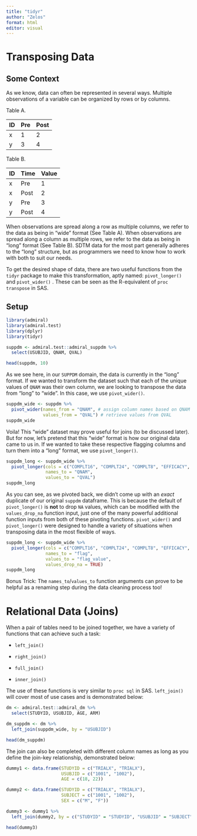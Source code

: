 ```yaml
---
title: "tidyr"
author: "Zelos"
format: html
editor: visual
---
```


# Transposing Data

## Some Context

As we know, data can often be represented in several ways. Multiple observations of a variable can be organized by rows or by columns.

Table A.

| ID  | Pre | Post |
|-----|-----|------|
| x   | 1   | 2    |
| y   | 3   | 4    |

Table B.

| ID  | Time | Value |
|-----|------|-------|
| x   | Pre  | 1     |
| x   | Post | 2     |
| y   | Pre  | 3     |
| y   | Post | 4     |

When observations are spread along a row as multiple columns, we refer to the data as being in "wide" format (See Table A). When observations are spread along a column as multiple rows, we refer to the data as being in "long" format (See Table B). SDTM data for the most part generally adheres to the "long" structure, but as programmers we need to know how to work with both to suit our needs.

To get the desired shape of data, there are two useful functions from the `tidyr` package to make this transformation, aptly named: `pivot_longer()` and `pivot_wider()` . These can be seen as the R-equivalent of `proc transpose` in SAS.

## Setup

```r
library(admiral)
library(admiral.test)
library(dplyr)
library(tidyr)

suppdm <- admiral.test::admiral_suppdm %>%
  select(USUBJID, QNAM, QVAL)

head(suppdm, 10)
```

As we see here, in our `SUPPDM` domain, the data is currently in the "long" format. If we wanted to transform the dataset such that each of the unique values of `QNAM` was their own column, we are looking to transpose the data from "long" to "wide". In this case, we use `pivot_wider()`.

```r
suppdm_wide <- suppdm %>% 
  pivot_wider(names_from = "QNAM", # assign column names based on QNAM
              values_from = "QVAL") # retrieve values from QVAL
suppdm_wide
```

Voila! This "wide" dataset may prove useful for joins (to be discussed later). But for now, let's pretend that this "wide" format is how our original data came to us in. If we wanted to take these respective flagging columns and turn them into a "long" format, we use `pivot_longer()`.

```r
suppdm_long <- suppdm_wide %>% 
  pivot_longer(cols = c("COMPLT16", "COMPLT24", "COMPLT8", "EFFICACY", "ITT", "SAFETY"), 
               names_to = "QNAM",
               values_to = "QVAL")
suppdm_long
```

As you can see, as we pivoted back, we didn't come up with an *exact* duplicate of our original `suppdm` dataframe. This is because the default of `pivot_longer()` is **not** to drop `NA` values, which can be modified with the `values_drop_na` function input, just one of the many powerful additional function inputs from both of these pivoting functions. `pivot_wider()` and `pivot_longer()` were designed to handle a variety of situations when transposing data in the most flexible of ways.

```r
suppdm_long <- suppdm_wide %>% 
  pivot_longer(cols = c("COMPLT16", "COMPLT24", "COMPLT8", "EFFICACY", "ITT", "SAFETY"), 
               names_to = "flag",
               values_to = "flag_value",
               values_drop_na = TRUE)
suppdm_long
```

Bonus Trick: The `names_to`/`values_to` function arguments can prove to be helpful as a renaming step during the data cleaning process too!

# Relational Data (Joins)

When a pair of tables need to be joined together, we have a variety of functions that can achieve such a task:

-   `left_join()`

-   `right_join()`

-   `full_join()`

-   `inner_join()`

The use of these functions is very similar to `proc sql` in SAS. `left_join()` will cover most of use cases and is demonstrated below:

```r
dm <- admiral.test::admiral_dm %>% 
  select(STUDYID, USUBJID, AGE, ARM)

dm_suppdm <- dm %>% 
  left_join(suppdm_wide, by = "USUBJID")

head(dm_suppdm)
```

The join can also be completed with different column names as long as you define the join-key relationship, demonstrated below:

```r
dummy1 <- data.frame(STUDYID = c("TRIALX", "TRIALX"),
                     USUBJID = c("1001", "1002"),
                     AGE = c(18, 22))

dummy2 <- data.frame(STUDYID = c("TRIALX", "TRIALX"),
                     SUBJECT = c("1001", "1002"),
                     SEX = c("M", "F"))

dummy3 <- dummy1 %>% 
  left_join(dummy2, by = c("STUDYID" = "STUDYID", "USUBJID" = "SUBJECT"))

head(dummy3)
```
